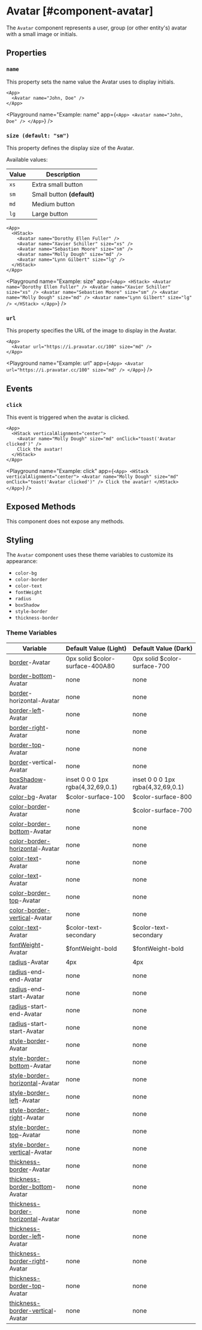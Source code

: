 
# Avatar [#component-avatar]

The `Avatar` component represents a user, group (or other entity's) avatar with a small image or initials.

## Properties

### `name`

This property sets the name value the Avatar uses to display initials.

```ueml copy
<App>
  <Avatar name="John, Doe" />
</App>
```

<Playground
  name="Example: name"
  app={`
    <App>
      <Avatar name="John, Doe" />
    </App>
  `}
/>

### `size (default: "sm")`

This property defines the display size of the Avatar.

Available values:

| Value | Description |
| --- | --- |
| `xs` | Extra small button |
| `sm` | Small button **(default)** |
| `md` | Medium button |
| `lg` | Large button |

```ueml copy
<App>
  <HStack>
    <Avatar name="Dorothy Ellen Fuller" />
    <Avatar name="Xavier Schiller" size="xs" />
    <Avatar name="Sebastien Moore" size="sm" />
    <Avatar name="Molly Dough" size="md" />
    <Avatar name="Lynn Gilbert" size="lg" />
  </HStack>
</App>
```

<Playground
  name="Example: size"
  app={`
    <App>
      <HStack>
        <Avatar name="Dorothy Ellen Fuller" />
        <Avatar name="Xavier Schiller" size="xs" />
        <Avatar name="Sebastien Moore" size="sm" />
        <Avatar name="Molly Dough" size="md" />
        <Avatar name="Lynn Gilbert" size="lg" />
      </HStack>
    </App>
  `}
/>

### `url`

This property specifies the URL of the image to display in the Avatar.

```ueml copy
<App>
  <Avatar url="https://i.pravatar.cc/100" size="md" />
</App>
```

<Playground
  name="Example: url"
  app={`
    <App>
      <Avatar url="https://i.pravatar.cc/100" size="md" />
    </App>
  `}
/>

## Events

### `click`

This event is triggered when the avatar is clicked.

```ueml copy
<App>
  <HStack verticalAlignment="center">
    <Avatar name="Molly Dough" size="md" onClick="toast('Avatar clicked')" />
    Click the avatar!
  </HStack>
</App>
```

<Playground
  name="Example: click"
  app={`
    <App>
      <HStack verticalAlignment="center">
        <Avatar name="Molly Dough" size="md" onClick="toast('Avatar clicked')" />
        Click the avatar!
      </HStack>
    </App>
  `}
/>

## Exposed Methods

This component does not expose any methods.

## Styling

The `Avatar` component uses these theme variables to customize its appearance:

- `color-bg`
- `color-border`
- `color-text`
- `fontWeight`
- `radius`
- `boxShadow`
- `style-border`
- `thickness-border`

### Theme Variables

| Variable | Default Value (Light) | Default Value (Dark) |
| --- | --- | --- |
| [border](../styles-and-themes/common-units/#border)-Avatar | 0px solid $color-surface-400A80 | 0px solid $color-surface-700 |
| [border-bottom](../styles-and-themes/common-units/#border)-Avatar | <GrayText>none</GrayText> | <GrayText>none</GrayText> |
| [border](../styles-and-themes/common-units/#border)-horizontal-Avatar | <GrayText>none</GrayText> | <GrayText>none</GrayText> |
| [border-left](../styles-and-themes/common-units/#border)-Avatar | <GrayText>none</GrayText> | <GrayText>none</GrayText> |
| [border-right](../styles-and-themes/common-units/#border)-Avatar | <GrayText>none</GrayText> | <GrayText>none</GrayText> |
| [border-top](../styles-and-themes/common-units/#border)-Avatar | <GrayText>none</GrayText> | <GrayText>none</GrayText> |
| [border](../styles-and-themes/common-units/#border)-vertical-Avatar | <GrayText>none</GrayText> | <GrayText>none</GrayText> |
| [boxShadow](../styles-and-themes/common-units/#boxShadow)-Avatar | inset 0 0 0 1px rgba(4,32,69,0.1) | inset 0 0 0 1px rgba(4,32,69,0.1) |
| [color-bg](../styles-and-themes/common-units/#color)-Avatar | $color-surface-100 | $color-surface-800 |
| [color-border](../styles-and-themes/common-units/#color)-Avatar | <GrayText>none</GrayText> | $color-surface-700 |
| [color-border-bottom](../styles-and-themes/common-units/#color)-Avatar | <GrayText>none</GrayText> | <GrayText>none</GrayText> |
| [color-border-horizontal](../styles-and-themes/common-units/#color)-Avatar | <GrayText>none</GrayText> | <GrayText>none</GrayText> |
| [color-text](../styles-and-themes/common-units/#color)-Avatar | <GrayText>none</GrayText> | <GrayText>none</GrayText> |
| [color-text](../styles-and-themes/common-units/#color)-Avatar | <GrayText>none</GrayText> | <GrayText>none</GrayText> |
| [color-border-top](../styles-and-themes/common-units/#color)-Avatar | <GrayText>none</GrayText> | <GrayText>none</GrayText> |
| [color-border-vertical](../styles-and-themes/common-units/#color)-Avatar | <GrayText>none</GrayText> | <GrayText>none</GrayText> |
| [color-text](../styles-and-themes/common-units/#color)-Avatar | $color-text-secondary | $color-text-secondary |
| [fontWeight](../styles-and-themes/common-units/#fontWeight)-Avatar | $fontWeight-bold | $fontWeight-bold |
| [radius](../styles-and-themes/common-units/#border-rounding)-Avatar | 4px | 4px |
| [radius](../styles-and-themes/common-units/#border-rounding)-end-end-Avatar | <GrayText>none</GrayText> | <GrayText>none</GrayText> |
| [radius](../styles-and-themes/common-units/#border-rounding)-end-start-Avatar | <GrayText>none</GrayText> | <GrayText>none</GrayText> |
| [radius](../styles-and-themes/common-units/#border-rounding)-start-end-Avatar | <GrayText>none</GrayText> | <GrayText>none</GrayText> |
| [radius](../styles-and-themes/common-units/#border-rounding)-start-start-Avatar | <GrayText>none</GrayText> | <GrayText>none</GrayText> |
| [style-border](../styles-and-themes/common-units/#border-style)-Avatar | <GrayText>none</GrayText> | <GrayText>none</GrayText> |
| [style-border-bottom](../styles-and-themes/common-units/#border-style)-Avatar | <GrayText>none</GrayText> | <GrayText>none</GrayText> |
| [style-border-horizontal](../styles-and-themes/common-units/#border-style)-Avatar | <GrayText>none</GrayText> | <GrayText>none</GrayText> |
| [style-border-left](../styles-and-themes/common-units/#border-style)-Avatar | <GrayText>none</GrayText> | <GrayText>none</GrayText> |
| [style-border-right](../styles-and-themes/common-units/#border-style)-Avatar | <GrayText>none</GrayText> | <GrayText>none</GrayText> |
| [style-border-top](../styles-and-themes/common-units/#border-style)-Avatar | <GrayText>none</GrayText> | <GrayText>none</GrayText> |
| [style-border-vertical](../styles-and-themes/common-units/#border-style)-Avatar | <GrayText>none</GrayText> | <GrayText>none</GrayText> |
| [thickness-border](../styles-and-themes/common-units/#size)-Avatar | <GrayText>none</GrayText> | <GrayText>none</GrayText> |
| [thickness-border-bottom](../styles-and-themes/common-units/#size)-Avatar | <GrayText>none</GrayText> | <GrayText>none</GrayText> |
| [thickness-border-horizontal](../styles-and-themes/common-units/#size)-Avatar | <GrayText>none</GrayText> | <GrayText>none</GrayText> |
| [thickness-border-left](../styles-and-themes/common-units/#size)-Avatar | <GrayText>none</GrayText> | <GrayText>none</GrayText> |
| [thickness-border-right](../styles-and-themes/common-units/#size)-Avatar | <GrayText>none</GrayText> | <GrayText>none</GrayText> |
| [thickness-border-top](../styles-and-themes/common-units/#size)-Avatar | <GrayText>none</GrayText> | <GrayText>none</GrayText> |
| [thickness-border-vertical](../styles-and-themes/common-units/#size)-Avatar | <GrayText>none</GrayText> | <GrayText>none</GrayText> |
